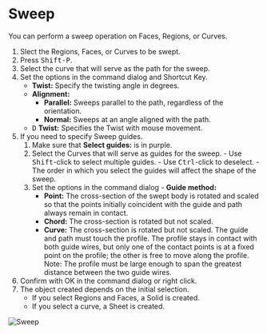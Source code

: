 

# Sweep

<Reference shortcut="Shift-P" command="Sweep" button="Right of Command Bar" />

You can perform a sweep operation on Faces, Regions, or Curves.

1. Slect the Regions, Faces, or Curves to be swept.
2. Press <kbd>Shift-P</kbd>.
3. Select the curve that will serve as the path for the sweep.
4. Set the options in the command dialog and Shortcut Key.
    - **Twist:** Specify the twisting angle in degrees.
    - **Alignment:** 
      - **Parallel:** Sweeps parallel to the path, regardless of the orientation. 
      - **Normal:** Sweeps at an angle aligned with the path.
    - <kbd>D</kbd> **Twist:** Specifies the Twist with mouse movement.
5. If you need to specify Sweep guides.
      1. Make sure that **Select guides:** is in purple.
      2. Select the Curves that will serve as guides for the sweep.
        - Use <kbd>Shift</kbd>-click to select multiple guides.
        - Use <kbd>Ctrl</kbd>-click to deselect.
        - The order in which you select the guides will affect the shape of the sweep.
      3. Set the options in the command dialog
        - **Guide method:**
          - **Point:** The cross-section of the swept body is rotated and scaled so that the points initially coincident with the guide and path always remain in contact.
          - **Chord:**  The cross-section is rotated but not scaled.
          - **Curve:** The cross-section is rotated but not scaled. The guide and path must touch the profile. The profile stays in contact with both guide wires, but only one of the contact points is at a fixed
          point on the profile; the other is free to move along the profile.
          Note: The profile must be large enough to span the greatest distance between the two guide wires.
6. Confirm with OK in the command dialog or right click.
7. The object created depends on the initial selection.
    - If you select Regions and Faces, a Solid is created.
    - If you select a curve, a Sheet is created.

![Sweep](/img/sweep.gif)